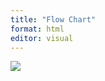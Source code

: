```yaml
---
title: "Flow Chart"
format: html
editor: visual
---
```


![](img/flowchart.jpg){fig-align="center"}
